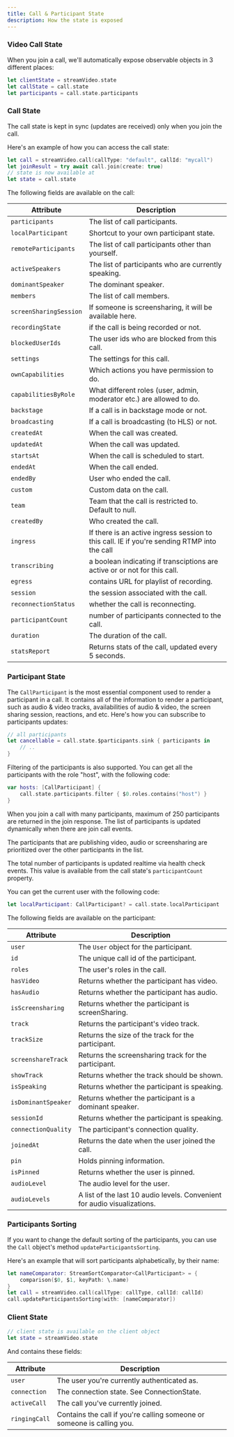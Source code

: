 ```yaml
---
title: Call & Participant State
description: How the state is exposed
---
```


### Video Call State

When you join a call, we'll automatically expose observable objects in 3 different places:

```swift
let clientState = streamVideo.state
let callState = call.state
let participants = call.state.participants
```

### Call State

The call state is kept in sync (updates are received) only when you join the call.

Here's an example of how you can access the call state:

```swift
let call = streamVideo.call(callType: "default", callId: "mycall")
let joinResult = try await call.join(create: true)
// state is now available at
let state = call.state
```

The following fields are available on the call:

| Attribute | Description|
| --------- | ---------- |
| `participants` | The list of call participants. |
| `localParticipant` | Shortcut to your own participant state. |
| `remoteParticipants` | The list of call participants other than yourself. |
| `activeSpeakers` | The list of participants who are currently speaking. |
| `dominantSpeaker` | The dominant speaker. |
| `members` | The list of call members. |
| `screenSharingSession` | If someone is screensharing, it will be available here. |
| `recordingState` | if the call is being recorded or not. |
| `blockedUserIds` | The user ids who are blocked from this call. |
| `settings` | The settings for this call. |
| `ownCapabilities` | Which actions you have permission to do. |
| `capabilitiesByRole` | What different roles (user, admin, moderator etc.) are allowed to do. |
| `backstage` | If a call is in backstage mode or not. |
| `broadcasting` | If a call is broadcasting (to HLS) or not. |
| `createdAt` | When the call was created. |
| `updatedAt` | When the call was updated. |
| `startsAt` | When the call is scheduled to start. |
| `endedAt` | When the call ended. |
| `endedBy` | User who ended the call. |
| `custom` | Custom data on the call. |
| `team` | Team that the call is restricted to. Default to null. |
| `createdBy` | Who created the call. |
| `ingress` | If there is an active ingress session to this call. IE if you're sending RTMP into the call |
| `transcribing` | a boolean indicating if transciptions are active or or not for this call. |
| `egress` | contains URL for playlist of recording. |
| `session` | the session associated with the call. |
| `reconnectionStatus` | whether the call is reconnecting. |
| `participantCount` | number of participants connected to the call. |
| `duration` | The duration of the call. |
| `statsReport` | Returns stats of the call, updated every 5 seconds. |

### Participant State

The `CallParticipant` is the most essential component used to render a participant in a call. It contains all of the information to render a participant, such as audio & video tracks, availabilities of audio & video, the screen sharing session, reactions, and etc. Here's how you can subscribe to participants updates:

```swift
// all participants
let cancellable = call.state.$participants.sink { participants in
    // ..
}
```

Filtering of the participants is also supported. You can get all the participants with the role "host", with the following code:

```swift
var hosts: [CallParticipant] {
    call.state.participants.filter { $0.roles.contains("host") }
}
```

When you join a call with many participants, maximum of 250 participants are returned in the join response. The list of participants is updated dynamically when there are join call events.

The participants that are publishing video, audio or screensharing are prioritized over the other participants in the list.

The total number of participants is updated realtime via health check events. This value is available from the call state's `participantCount` property.

You can get the current user with the following code:

```swift
let localParticipant: CallParticipant? = call.state.localParticipant
```

The following fields are available on the participant:

| Attribute | Description|
| --------- | ---------- |
| `user` | The `User` object for the participant. |
| `id` | The unique call id of the participant. |
| `roles` | The user's roles in the call. |
| `hasVideo` | Returns whether the participant has video. |
| `hasAudio` | Returns whether the participant has audio. |
| `isScreensharing` | Returns whether the participant is screenSharing. |
| `track` | Returns the participant's video track. |
| `trackSize` | Returns the size of the track for the participant. |
| `screenshareTrack` | Returns the screensharing track for the participant. |
| `showTrack` | Returns whether the track should be shown. |
| `isSpeaking` | Returns whether the participant is speaking. |
| `isDominantSpeaker` | Returns whether the participant is a dominant speaker. |
| `sessionId` | Returns whether the participant is speaking. |
| `connectionQuality` | The participant's connection quality. |
| `joinedAt` | Returns the date when the user joined the call. |
| `pin` | Holds pinning information. |
| `isPinned` | Returns whether the user is pinned. |
| `audioLevel` | The audio level for the user. |
| `audioLevels` | A list of the last 10 audio levels. Convenient for audio visualizations. |

### Participants Sorting

If you want to change the default sorting of the participants, you can use the `Call` object's method `updateParticipantsSorting`.

Here's an example that will sort participants alphabetically, by their name:

```swift
let nameComparator: StreamSortComparator<CallParticipant> = {
    comparison($0, $1, keyPath: \.name)
}
let call = streamVideo.call(callType: callType, callId: callId)
call.updateParticipantsSorting(with: [nameComparator])
```

### Client State

```swift
// client state is available on the client object
let state = streamVideo.state
```

And contains these fields:

| Attribute | Description|
| --------- | ---------- |
| `user` | The user you're currently authenticated as. |
| `connection` | The connection state. See ConnectionState. |
| `activeCall` | The call you've currently joined. |
| `ringingCall` | Contains the call if you're calling someone or someone is calling you. |